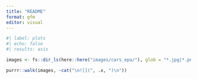 ```yaml
---
title: "README"
format: gfm
editor: visual
---
```


```r
#| label: plots
#| echo: false
#| results: asis

images <- fs::dir_ls(here::here("images/cars_epa/"), glob = "*.jpg|*.png")

purrr::walk(images, ~cat("\n![](", .x, ")\n"))
```
